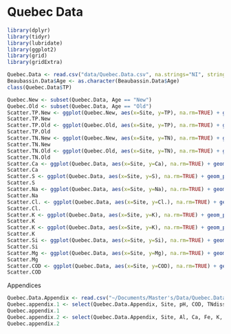 Quebec Data 
========================================================

```r
library(dplyr)
library(tidyr)
library(lubridate)
library(ggplot2)
library(grid)
library(gridExtra)

Quebec.Data <- read.csv("data/Quebec.Data.csv", na.strings="NI", stringsAsFactors = FALSE)
Beaubassin.Data$Age <- as.character(Beaubassin.Data$Age)
class(Quebec.Data$TP)

Quebec.New <- subset(Quebec.Data, Age == "New")
Quebec.Old <- subset(Quebec.Data, Age == "Old")
Scatter.TP.New <- ggplot(Quebec.New, aes(x=Site, y=TP), na.rm=TRUE) + geom_point(na.rm=TRUE, size=4) +xlab("Site") + ylab("TP") 
Scatter.TP.New
Scatter.TP.Old <- ggplot(Quebec.Old, aes(x=Site, y=TP), na.rm=TRUE) + geom_point(na.rm=TRUE, size=4) +xlab("Site") + ylab("TP") 
Scatter.TP.Old
Scatter.TN.New <- ggplot(Quebec.New, aes(x=Site, y=TN), na.rm=TRUE) + geom_point(na.rm=TRUE, size=4) +xlab("Site") + ylab("TP") 
Scatter.TN.New
Scatter.TN.Old <- ggplot(Quebec.Old, aes(x=Site, y=TN), na.rm=TRUE) + geom_point(na.rm=TRUE, size=4) +xlab("Site") + ylab("TP") 
Scatter.TN.Old
Scatter.Ca <- ggplot(Quebec.Data, aes(x=Site, y=Ca), na.rm=TRUE) + geom_point(na.rm=TRUE, size=4) +xlab("Site") + ylab("Ca") 
Scatter.Ca
Scatter.S <- ggplot(Quebec.Data, aes(x=Site, y=S), na.rm=TRUE) + geom_point(na.rm=TRUE, size=4) +xlab("Site") + ylab("S") 
Scatter.S
Scatter.Na <- ggplot(Quebec.Data, aes(x=Site, y=Na), na.rm=TRUE) + geom_point(na.rm=TRUE, size=4) +xlab("Site") + ylab("Na") 
Scatter.Na
Scatter.Cl. <- ggplot(Quebec.Data, aes(x=Site, y=Cl.), na.rm=TRUE) + geom_point(na.rm=TRUE, size=4) +xlab("Site") + ylab("Cl-") 
Scatter.Cl.
Scatter.K <- ggplot(Quebec.Data, aes(x=Site, y=K), na.rm=TRUE) + geom_point(na.rm=TRUE, size=4) +xlab("Site") + ylab("K") 
Scatter.K
Scatter.K <- ggplot(Quebec.Data, aes(x=Site, y=K), na.rm=TRUE) + geom_point(na.rm=TRUE, size=4) +xlab("Site") + ylab("K") 
Scatter.K
Scatter.Si <- ggplot(Quebec.Data, aes(x=Site, y=Si), na.rm=TRUE) + geom_point(na.rm=TRUE, size=4) +xlab("Site") + ylab("Si") 
Scatter.Si
Scatter.Mg <- ggplot(Quebec.Data, aes(x=Site, y=Mg), na.rm=TRUE) + geom_point(na.rm=TRUE, size=4) +xlab("Site") + ylab("Mg") 
Scatter.Mg
Scatter.COD <- ggplot(Quebec.Data, aes(x=Site, y=COD), na.rm=TRUE) + geom_point(na.rm=TRUE, size=4) +xlab("Site") + ylab("COD") 
Scatter.COD

```

Appendices 

```r
Quebec.Data.Appendix <- read.csv("~/Documents/Master's/Data/Quebec.Data.Appendix.csv", na.strings="NI", stringsAsFactors = FALSE)
Quebec.appendix.1 <- select(Quebec.Data.Appendix, Site, pH, COD, TNdiss, CIT., NH4., TP, TN, Cl., SO42., NO3., NO3..1)
Quebec.appendix.1 
Quebec.appendix.2 <- select(Quebec.Data.Appendix, Site, Al, Ca, Fe, K, Mg, Mn, Na, P, S, Si, Sr)
Quebec.appendix.2 

```

